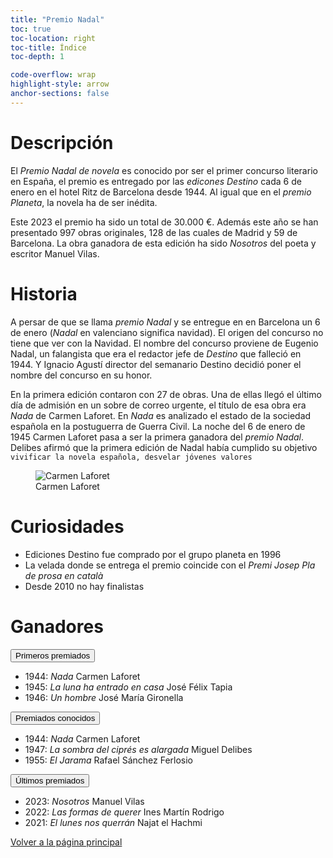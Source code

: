 ```yaml
---
title: "Premio Nadal"
toc: true
toc-location: right
toc-title: Índice
toc-depth: 1

code-overflow: wrap
highlight-style: arrow
anchor-sections: false
---
```


# Descripción
El *Premio Nadal de novela* es conocido por ser el primer concurso literario en España, el premio es entregado por las *edicones Destino* cada 6 de enero en el hotel Ritz de Barcelona desde 1944. Al igual que en el *premio Planeta*, la novela ha de ser inédita.

Este 2023 el premio ha sido un total de 30.000 €. Además este año se han presentado 997 obras originales, 128 de las cuales de Madrid y 59 de Barcelona. La obra ganadora de esta edición ha sido *Nosotros* del poeta y escritor Manuel Vilas.

# Historia 

A persar de que se llama *premio Nadal* y se entregue en en Barcelona un 6 de enero (*Nadal* en valenciano significa navidad). El origen del concurso no tiene que ver con la Navidad. El nombre del concurso proviene de Eugenio Nadal, un falangista que era el redactor jefe de *Destino* que falleció en 1944. Y Ignacio Agustí director del semanario Destino decidió poner el nombre del concurso en su honor.

En la primera edición contaron con 27 de obras. Una de ellas llegó el último día de admisión en un sobre de correo urgente, el título de esa obra era *Nada* de Carmen Laforet. En *Nada* es  analizado el estado de la sociedad española en la postuguerra de  Guerra Civil. La noche del 6 de enero de 1945 Carmen Laforet pasa a ser la primera ganadora del *premio Nadal*.  Delibes afirmó que la primera edición de Nadal había cumplido su objetivo `vivificar la novela española, desvelar jóvenes valores`

![Carmen Laforet](../img/carmen-laforet.jpg)
 

# Curiosidades

- Ediciones Destino fue comprado por el grupo planeta en 1996
- La velada donde se entrega el premio coincide con el *Premi Josep Pla de prosa en català*
- Desde 2010 no hay finalistas


# Ganadores

<div class="accordion" id="accordionExample">
<div class="accordion-item">
<p class="accordion-header" id="headingThree">
<button class="accordion-button collapsed" type="button" data-bs-toggle="collapse" data-bs-target="#collapseThree" aria-expanded="false" aria-controls="collapseThree">
Primeros premiados</button>
</p>
<div id="collapseThree" class="accordion-collapse collapse" aria-labelledby="headingThree" data-bs-parent="#accordionExample">
<div class="accordion-body">

- 1944: *Nada* Carmen Laforet 	 	
- 1945: *La luna ha entrado en casa* José Félix Tapia 	 	
- 1946: *Un hombre* José María Gironella 	
</div>
</div>
</div>
<div class="accordion-item">
<p class="accordion-header" id="headingTwo">
<button class="accordion-button collapsed" type="button" data-bs-toggle="collapse" data-bs-target="#collapseTwo" aria-expanded="false" aria-controls="collapseTwo">
Premiados conocidos
</button>
</p>
<div id="collapseTwo" class="accordion-collapse collapse" aria-labelledby="headingTwo" data-bs-parent="#accordionExample">
<div class="accordion-body">
- 1944: *Nada* Carmen Laforet 	 	
- 1947: *La sombra del ciprés es alargada* Miguel Delibes
- 1955: *El Jarama* Rafael Sánchez Ferlosio

</div>
</div>
</div>
<div class="accordion-item">
<p class="accordion-header" id="headingFive">
<button class="accordion-button collapsed" type="button" data-bs-toggle="collapse" data-bs-target="#collapseFive" aria-expanded="false" aria-controls="collapseFive">
Últimos premiados</button>
</p>
<div id="collapseFive" class="accordion-collapse collapse" aria-labelledby="headingFive" data-bs-parent="#accordionExample">
<div class="accordion-body">
- 2023: *Nosotros* Manuel Vilas
- 2022: *Las formas de querer* Ines Martín Rodrigo
- 2021: *El lunes nos querrán* Najat el Hachmi

</div>
</div>
</div>
</div>

<a role="button" class="btn btn-primary nolink"  href="../index.html"> Volver a la página principal</a>